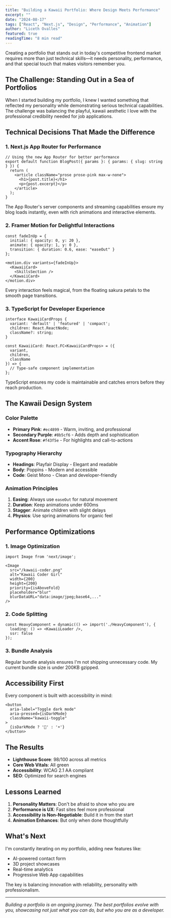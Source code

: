 ```yaml
---
title: "Building a Kawaii Portfolio: Where Design Meets Performance"
excerpt: ""
date: "2024-08-17"
tags: ["React", "Next.js", "Design", "Performance", "Animation"]
author: "Liceth Ovalles"
featured: true
readingTime: "8 min read"
---
```


Creating a portfolio that stands out in today's competitive frontend market requires more than just technical skills—it needs personality, performance, and that special touch that makes visitors remember you.

## The Challenge: Standing Out in a Sea of Portfolios

When I started building my portfolio, I knew I wanted something that reflected my personality while demonstrating serious technical capabilities. The challenge was balancing the playful, kawaii aesthetic I love with the professional credibility needed for job applications.

## Technical Decisions That Made the Difference

### 1. Next.js App Router for Performance

```tsx
// Using the new App Router for better performance
export default function BlogPost({ params }: { params: { slug: string } }) {
  return (
    <article className="prose prose-pink max-w-none">
      <h1>{post.title}</h1>
      <p>{post.excerpt}</p>
    </article>
  );
}
```

The App Router's server components and streaming capabilities ensure my blog loads instantly, even with rich animations and interactive elements.

### 2. Framer Motion for Delightful Interactions

```tsx
const fadeInUp = {
  initial: { opacity: 0, y: 20 },
  animate: { opacity: 1, y: 0 },
  transition: { duration: 0.6, ease: "easeOut" }
};

<motion.div variants={fadeInUp}>
  <KawaiiCard>
    <SkillsSection />
  </KawaiiCard>
</motion.div>
```

Every interaction feels magical, from the floating sakura petals to the smooth page transitions.

### 3. TypeScript for Developer Experience

```tsx
interface KawaiiCardProps {
  variant: 'default' | 'featured' | 'compact';
  children: React.ReactNode;
  className?: string;
}

const KawaiiCard: React.FC<KawaiiCardProps> = ({ 
  variant, 
  children, 
  className 
}) => {
  // Type-safe component implementation
};
```

TypeScript ensures my code is maintainable and catches errors before they reach production.

## The Kawaii Design System

### Color Palette
- **Primary Pink**: `#ec4899` - Warm, inviting, and professional
- **Secondary Purple**: `#8b5cf6` - Adds depth and sophistication
- **Accent Rose**: `#f43f5e` - For highlights and call-to-actions

### Typography Hierarchy
- **Headings**: Playfair Display - Elegant and readable
- **Body**: Poppins - Modern and accessible
- **Code**: Geist Mono - Clean and developer-friendly

### Animation Principles
1. **Easing**: Always use `easeOut` for natural movement
2. **Duration**: Keep animations under 600ms
3. **Stagger**: Animate children with slight delays
4. **Physics**: Use spring animations for organic feel

## Performance Optimizations

### 1. Image Optimization
```tsx
import Image from 'next/image';

<Image
  src="/kawaii-coder.png"
  alt="Kawaii Coder Girl"
  width={200}
  height={200}
  priority={isAboveFold}
  placeholder="blur"
  blurDataURL="data:image/jpeg;base64,..."
/>
```

### 2. Code Splitting
```tsx
const HeavyComponent = dynamic(() => import('./HeavyComponent'), {
  loading: () => <KawaiiLoader />,
  ssr: false
});
```

### 3. Bundle Analysis
Regular bundle analysis ensures I'm not shipping unnecessary code. My current bundle size is under 200KB gzipped.

## Accessibility First

Every component is built with accessibility in mind:

```tsx
<button
  aria-label="Toggle dark mode"
  aria-pressed={isDarkMode}
  className="kawaii-toggle"
>
  {isDarkMode ? '🌙' : '☀️'}
</button>
```

## The Results

- **Lighthouse Score**: 98/100 across all metrics
- **Core Web Vitals**: All green
- **Accessibility**: WCAG 2.1 AA compliant
- **SEO**: Optimized for search engines

## Lessons Learned

1. **Personality Matters**: Don't be afraid to show who you are
2. **Performance is UX**: Fast sites feel more professional
3. **Accessibility is Non-Negotiable**: Build it in from the start
4. **Animation Enhances**: But only when done thoughtfully

## What's Next

I'm constantly iterating on my portfolio, adding new features like:
- AI-powered contact form
- 3D project showcases
- Real-time analytics
- Progressive Web App capabilities

The key is balancing innovation with reliability, personality with professionalism.

---

*Building a portfolio is an ongoing journey. The best portfolios evolve with you, showcasing not just what you can do, but who you are as a developer.*

